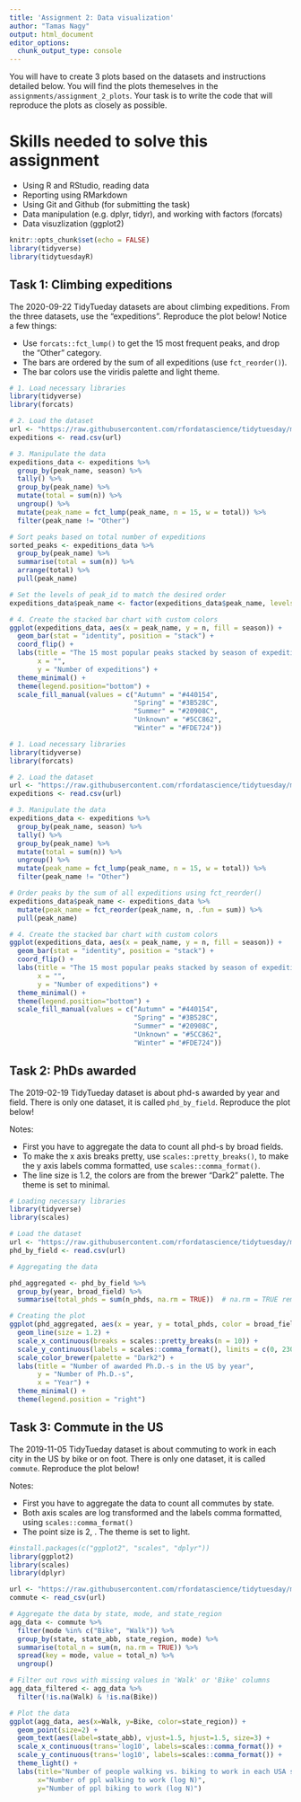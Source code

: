 ```yaml
---
title: 'Assignment 2: Data visualization'
author: "Tamas Nagy"
output: html_document
editor_options: 
  chunk_output_type: console
---
```


You will have to create 3 plots based on the datasets and instructions detailed below. You will find the plots themeselves in the `assignments/assignment_2_plots`. Your task is to write the code that will reproduce the plots as closely as possible.

# Skills needed to solve this assignment

-   Using R and RStudio, reading data
-   Reporting using RMarkdown
-   Using Git and Github (for submitting the task)
-   Data manipulation (e.g. dplyr, tidyr), and working with factors (forcats)
-   Data visuzlization (ggplot2)

```r
knitr::opts_chunk$set(echo = FALSE)
library(tidyverse)
library(tidytuesdayR)
```

## Task 1: Climbing expeditions

The 2020-09-22 TidyTueday datasets are about climbing expeditions. From the three datasets, use the "expeditions". Reproduce the plot below! Notice a few things:

-   Use `forcats::fct_lump()` to get the 15 most frequent peaks, and drop the "Other" category.
-   The bars are ordered by the sum of all expeditions (use `fct_reorder()`).
-   The bar colors use the viridis palette and light theme.




```r

# 1. Load necessary libraries
library(tidyverse)
library(forcats)

# 2. Load the dataset
url <- "https://raw.githubusercontent.com/rfordatascience/tidytuesday/master/data/2020/2020-09-22/expeditions.csv"
expeditions <- read.csv(url)

# 3. Manipulate the data 
expeditions_data <- expeditions %>%
  group_by(peak_name, season) %>%
  tally() %>%
  group_by(peak_name) %>%
  mutate(total = sum(n)) %>%
  ungroup() %>%
  mutate(peak_name = fct_lump(peak_name, n = 15, w = total)) %>%
  filter(peak_name != "Other")

# Sort peaks based on total number of expeditions
sorted_peaks <- expeditions_data %>%
  group_by(peak_name) %>%
  summarise(total = sum(n)) %>%
  arrange(total) %>%
  pull(peak_name)

# Set the levels of peak_id to match the desired order
expeditions_data$peak_name <- factor(expeditions_data$peak_name, levels = sorted_peaks)

# 4. Create the stacked bar chart with custom colors
ggplot(expeditions_data, aes(x = peak_name, y = n, fill = season)) +
  geom_bar(stat = "identity", position = "stack") +
  coord_flip() +
  labs(title = "The 15 most popular peaks stacked by season of expedition",
       x = "",
       y = "Number of expeditions") +
  theme_minimal() +
  theme(legend.position="bottom") +
  scale_fill_manual(values = c("Autumn" = "#440154", 
                               "Spring" = "#3B528C", 
                               "Summer" = "#20908C", 
                               "Unknown" = "#5CC862",
                               "Winter" = "#FDE724"))
```



```r

# 1. Load necessary libraries
library(tidyverse)
library(forcats)

# 2. Load the dataset
url <- "https://raw.githubusercontent.com/rfordatascience/tidytuesday/master/data/2020/2020-09-22/expeditions.csv"
expeditions <- read.csv(url)

# 3. Manipulate the data 
expeditions_data <- expeditions %>%
  group_by(peak_name, season) %>%
  tally() %>%
  group_by(peak_name) %>%
  mutate(total = sum(n)) %>%
  ungroup() %>%
  mutate(peak_name = fct_lump(peak_name, n = 15, w = total)) %>%
  filter(peak_name != "Other")

# Order peaks by the sum of all expeditions using fct_reorder()
expeditions_data$peak_name <- expeditions_data %>%
  mutate(peak_name = fct_reorder(peak_name, n, .fun = sum)) %>%
  pull(peak_name)

# 4. Create the stacked bar chart with custom colors
ggplot(expeditions_data, aes(x = peak_name, y = n, fill = season)) +
  geom_bar(stat = "identity", position = "stack") +
  coord_flip() +
  labs(title = "The 15 most popular peaks stacked by season of expedition",
       x = "",
       y = "Number of expeditions") +
  theme_minimal() +
  theme(legend.position="bottom") +
  scale_fill_manual(values = c("Autumn" = "#440154", 
                               "Spring" = "#3B528C", 
                               "Summer" = "#20908C", 
                               "Unknown" = "#5CC862",
                               "Winter" = "#FDE724"))

```

## Task 2: PhDs awarded

The 2019-02-19 TidyTueday dataset is about phd-s awarded by year and field. There is only one dataset, it is called `phd_by_field`. Reproduce the plot below!

Notes:

-   First you have to aggregate the data to count all phd-s by broad fields.
-   To make the x axis breaks pretty, use `scales::pretty_breaks()`, to make the y axis labels comma formatted, use `scales::comma_format()`.
-   The line size is 1.2, the colors are from the brewer "Dark2" palette. The theme is set to minimal.


```r
# Loading necessary libraries
library(tidyverse)
library(scales)

# Load the dataset
url <- "https://raw.githubusercontent.com/rfordatascience/tidytuesday/master/data/2019/2019-02-19/phd_by_field.csv"
phd_by_field <- read.csv(url)

# Aggregating the data

phd_aggregated <- phd_by_field %>%
  group_by(year, broad_field) %>%
  summarise(total_phds = sum(n_phds, na.rm = TRUE))  # na.rm = TRUE removes NA values

# Creating the plot
ggplot(phd_aggregated, aes(x = year, y = total_phds, color = broad_field)) +
  geom_line(size = 1.2) +
  scale_x_continuous(breaks = scales::pretty_breaks(n = 10)) +
  scale_y_continuous(labels = scales::comma_format(), limits = c(0, 23000)) +
  scale_color_brewer(palette = "Dark2") +
  labs(title = "Number of awarded Ph.D.-s in the US by year", 
       y = "Number of Ph.D.-s", 
       x = "Year") +
  theme_minimal() +
  theme(legend.position = "right")

```

## Task 3: Commute in the US

The 2019-11-05 TidyTueday dataset is about commuting to work in each city in the US by bike or on foot. There is only one dataset, it is called `commute`. Reproduce the plot below!

Notes:

-   First you have to aggregate the data to count all commutes by state.
-   Both axis scales are log transformed and the labels comma formatted, using `scales::comma_format()`
-   The point size is 2, . The theme is set to light.

```r
#install.packages(c("ggplot2", "scales", "dplyr"))
library(ggplot2)
library(scales)
library(dplyr)
```


```r
url <- "https://raw.githubusercontent.com/rfordatascience/tidytuesday/master/data/2019/2019-11-05/commute.csv"
commute <- read_csv(url)

# Aggregate the data by state, mode, and state_region
agg_data <- commute %>%
  filter(mode %in% c("Bike", "Walk")) %>%
  group_by(state, state_abb, state_region, mode) %>%
  summarise(total_n = sum(n, na.rm = TRUE)) %>%
  spread(key = mode, value = total_n) %>%
  ungroup()

# Filter out rows with missing values in 'Walk' or 'Bike' columns
agg_data_filtered <- agg_data %>%
  filter(!is.na(Walk) & !is.na(Bike))

# Plot the data
ggplot(agg_data, aes(x=Walk, y=Bike, color=state_region)) +
  geom_point(size=2) +
  geom_text(aes(label=state_abb), vjust=1.5, hjust=1.5, size=3) +
  scale_x_continuous(trans='log10', labels=scales::comma_format()) +
  scale_y_continuous(trans='log10', labels=scales::comma_format()) +
  theme_light() +
  labs(title="Number of people walking vs. biking to work in each USA state",
       x="Number of ppl walking to work (log N)", 
       y="Number of ppl biking to work (log N)")

```


